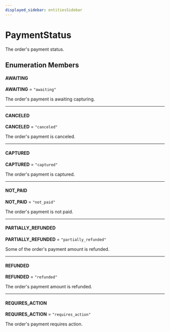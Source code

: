```yaml
---
displayed_sidebar: entitiesSidebar
---
```



# PaymentStatus

The order's payment status.

## Enumeration Members

#### AWAITING

 **AWAITING** = `"awaiting"`

The order's payment is awaiting capturing.

___

#### CANCELED

 **CANCELED** = `"canceled"`

The order's payment is canceled.

___

#### CAPTURED

 **CAPTURED** = `"captured"`

The order's payment is captured.

___

#### NOT\_PAID

 **NOT\_PAID** = `"not_paid"`

The order's payment is not paid.

___

#### PARTIALLY\_REFUNDED

 **PARTIALLY\_REFUNDED** = `"partially_refunded"`

Some of the order's payment amount is refunded.

___

#### REFUNDED

 **REFUNDED** = `"refunded"`

The order's payment amount is refunded.

___

#### REQUIRES\_ACTION

 **REQUIRES\_ACTION** = `"requires_action"`

The order's payment requires action.
